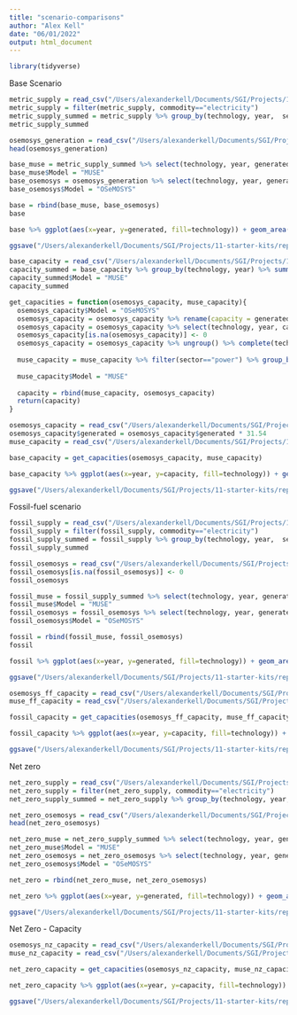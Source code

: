 ```yaml
---
title: "scenario-comparisons"
author: "Alex Kell"
date: "06/01/2022"
output: html_document
---
```


```r
library(tidyverse)
```

Base Scenario

```r
metric_supply = read_csv("/Users/alexanderkell/Documents/SGI/Projects/11-starter-kits/data/processed/scenarios/Kenya/base/Results/MCAMetric_Supply.csv")
metric_supply = filter(metric_supply, commodity=="electricity")
metric_supply_summed = metric_supply %>% group_by(technology, year,  sector) %>% summarise(generated=sum(supply))
metric_supply_summed
```

```r
osemosys_generation = read_csv("/Users/alexanderkell/Documents/SGI/Projects/11-starter-kits/data/processed/osemosys-outputs/kenya-capacity-output.csv")
head(osemosys_generation)
```

```r
base_muse = metric_supply_summed %>% select(technology, year, generated)
base_muse$Model = "MUSE"
base_osemosys = osemosys_generation %>% select(technology, year, generated)
base_osemosys$Model = "OSeMOSYS"

base = rbind(base_muse, base_osemosys)
base
```

```r
base %>% ggplot(aes(x=year, y=generated, fill=technology)) + geom_area(colour="black") + facet_wrap(~Model) + theme_classic() + ggtitle("Base scenario - Supply")

ggsave("/Users/alexanderkell/Documents/SGI/Projects/11-starter-kits/reports/figures/comparison/base.pdf", dpi=1000)
```

```r
base_capacity = read_csv("/Users/alexanderkell/Documents/SGI/Projects/11-starter-kits/data/processed/scenarios/Kenya/base/Results/MCACapacity.csv")
capacity_summed = base_capacity %>% group_by(technology, year) %>% summarise(capacity=sum(capacity))
capacity_summed$Model = "MUSE"
capacity_summed
```

```r
get_capacities = function(osemosys_capacity, muse_capacity){  
  osemosys_capacity$Model = "OSeMOSYS"
  osemosys_capacity = osemosys_capacity %>% rename(capacity = generated)
  osemosys_capacity = osemosys_capacity %>% select(technology, year, capacity, Model)
  osemosys_capacity[is.na(osemosys_capacity)] <- 0
  osemosys_capacity = osemosys_capacity %>% ungroup() %>% complete(technology, year, fill = list(capacity = 0))
  
  muse_capacity = muse_capacity %>% filter(sector=="power") %>% group_by(technology, year) %>% summarise(capacity=sum(capacity)) %>% select(technology, year, capacity) %>% ungroup() %>% complete(technology, year, fill = list(capacity = 0))
  
  muse_capacity$Model = "MUSE"
  
  capacity = rbind(muse_capacity, osemosys_capacity)
  return(capacity)
}
```

```r
osemosys_capacity = read_csv("/Users/alexanderkell/Documents/SGI/Projects/11-starter-kits/data/processed/osemosys-outputs/osemosys_capacity_base.csv")
osemosys_capacity$generated = osemosys_capacity$generated * 31.54
muse_capacity = read_csv("/Users/alexanderkell/Documents/SGI/Projects/11-starter-kits/data/processed/scenarios/Kenya/base/Results/MCACapacity.csv")

base_capacity = get_capacities(osemosys_capacity, muse_capacity)

```

```r
base_capacity %>% ggplot(aes(x=year, y=capacity, fill=technology)) + geom_area(colour="black") + facet_wrap(~Model) + theme_classic() + ggtitle("Net-zero scenario - Capacity")

ggsave("/Users/alexanderkell/Documents/SGI/Projects/11-starter-kits/reports/figures/comparison/base_capacity.pdf", dpi=1000)
```

Fossil-fuel scenario

```r
fossil_supply = read_csv("/Users/alexanderkell/Documents/SGI/Projects/11-starter-kits/data/processed/scenarios/Kenya/fossil-fuel/Results/MCAMetric_Supply.csv")
fossil_supply = filter(fossil_supply, commodity=="electricity")
fossil_supply_summed = fossil_supply %>% group_by(technology, year,  sector) %>% summarise(generated=sum(supply))
fossil_supply_summed
```

```r
fossil_osemosys = read_csv("/Users/alexanderkell/Documents/SGI/Projects/11-starter-kits/data/processed/osemosys-outputs/fossil-fuel-kenya-capacity-output.csv")
fossil_osemosys[is.na(fossil_osemosys)] <- 0
fossil_osemosys
```

```r
fossil_muse = fossil_supply_summed %>% select(technology, year, generated)
fossil_muse$Model = "MUSE"
fossil_osemosys = fossil_osemosys %>% select(technology, year, generated)
fossil_osemosys$Model = "OSeMOSYS"

fossil = rbind(fossil_muse, fossil_osemosys)
fossil
```
```r
fossil %>% ggplot(aes(x=year, y=generated, fill=technology)) + geom_area(colour="black") + facet_wrap(~Model) + theme_classic()+ ggtitle("Fossil-fuel only scenario - Supply")

ggsave("/Users/alexanderkell/Documents/SGI/Projects/11-starter-kits/reports/figures/comparison/fossil.pdf", dpi=1000)

```


```r

osemosys_ff_capacity = read_csv("/Users/alexanderkell/Documents/SGI/Projects/11-starter-kits/data/processed/osemosys-outputs/fossil-fuel-kenya-capacity-output.csv")
muse_ff_capacity = read_csv("/Users/alexanderkell/Documents/SGI/Projects/11-starter-kits/data/processed/scenarios/Kenya/fossil-fuel/Results/MCACapacity.csv")

fossil_capacity = get_capacities(osemosys_ff_capacity, muse_ff_capacity)

```

```r
fossil_capacity %>% ggplot(aes(x=year, y=capacity, fill=technology)) + geom_area(colour="black") + facet_wrap(~Model) + theme_classic() + ggtitle("Fossil fuel scenario - Capacity")

ggsave("/Users/alexanderkell/Documents/SGI/Projects/11-starter-kits/reports/figures/comparison/fossil_capacity.pdf", dpi=1000)

```
Net zero


```r
net_zero_supply = read_csv("/Users/alexanderkell/Documents/SGI/Projects/11-starter-kits/data/processed/scenarios/Kenya/net-zero/Results/MCAMetric_Supply.csv")
net_zero_supply = filter(net_zero_supply, commodity=="electricity")
net_zero_supply_summed = net_zero_supply %>% group_by(technology, year, sector) %>% summarise(generated=sum(supply))
```


```r
net_zero_osemosys = read_csv("/Users/alexanderkell/Documents/SGI/Projects/11-starter-kits/data/processed/osemosys-outputs/net-zero-kenya-supply-output.csv")
head(net_zero_osemosys)
```

```r
net_zero_muse = net_zero_supply_summed %>% select(technology, year, generated)
net_zero_muse$Model = "MUSE"
net_zero_osemosys = net_zero_osemosys %>% select(technology, year, generated)%>% ungroup() %>% complete(technology, year, fill = list(generated = 0))
net_zero_osemosys$Model = "OSeMOSYS"

net_zero = rbind(net_zero_muse, net_zero_osemosys)
```


```r
net_zero %>% ggplot(aes(x=year, y=generated, fill=technology)) + geom_area(colour="black") + facet_wrap(~Model) + theme_classic() + ggtitle("Net-zero scenario - Supply")

ggsave("/Users/alexanderkell/Documents/SGI/Projects/11-starter-kits/reports/figures/comparison/net_zero.pdf", dpi=1000)
```

Net Zero - Capacity

```r
osemosys_nz_capacity = read_csv("/Users/alexanderkell/Documents/SGI/Projects/11-starter-kits/data/processed/osemosys-outputs/osemosys_capacity_net_zero.csv")
muse_nz_capacity = read_csv("/Users/alexanderkell/Documents/SGI/Projects/11-starter-kits/data/processed/scenarios/Kenya/net-zero/Results/MCACapacity.csv")

net_zero_capacity = get_capacities(osemosys_nz_capacity, muse_nz_capacity)
```

```r
net_zero_capacity %>% ggplot(aes(x=year, y=capacity, fill=technology)) + geom_area(colour="black") + facet_wrap(~Model) + theme_classic() + ggtitle("Net-zero scenario - Capacity")

ggsave("/Users/alexanderkell/Documents/SGI/Projects/11-starter-kits/reports/figures/comparison/net_zero_capacity.pdf", dpi=1000)
```